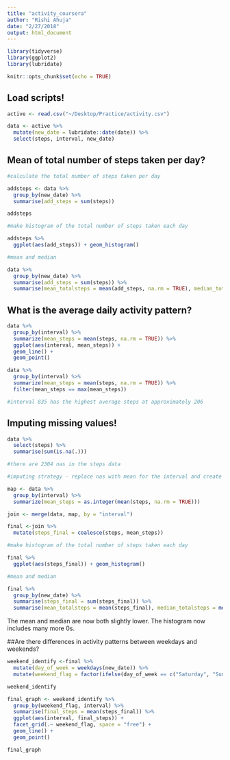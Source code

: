 ```yaml
---
title: "activity_coursera"
author: "Rishi Ahuja"
date: "2/27/2018"
output: html_document
---
```


```r

library(tidyverse)
library(ggplot2)
library(lubridate)

knitr::opts_chunk$set(echo = TRUE)
```

## Load scripts!

```r

active <- read.csv("~/Desktop/Practice/activity.csv")

data <- active %>% 
  mutate(new_date = lubridate::date(date)) %>% 
  select(steps, interval, new_date)

```

## Mean of total number of steps taken per day?

```r

#calculate the total number of steps taken per day

addsteps <- data %>% 
  group_by(new_date) %>% 
  summarise(add_steps = sum(steps)) 

addsteps

#make histogram of the total number of steps taken each day

addsteps %>% 
  ggplot(aes(add_steps)) + geom_histogram()

#mean and median

data %>% 
  group_by(new_date) %>% 
  summarise(add_steps = sum(steps)) %>% 
  summarise(mean_totalsteps = mean(add_steps, na.rm = TRUE), median_totalsteps = median(add_steps, na.rm = TRUE))

```

## What is the average daily activity pattern?

```r

data %>%
  group_by(interval) %>% 
  summarize(mean_steps = mean(steps, na.rm = TRUE)) %>% 
  ggplot(aes(interval, mean_steps)) +
  geom_line() +
  geom_point()

data %>%
  group_by(interval) %>% 
  summarize(mean_steps = mean(steps, na.rm = TRUE)) %>%
  filter(mean_steps == max(mean_steps))

#interval 835 has the highest average steps at approximately 206

```

## Imputing missing values!

```r

data %>% 
  select(steps) %>% 
  summarise(sum(is.na(.)))

#there are 2304 nas in the steps data

#imputing strategy - replace nas with mean for the interval and create new dataset

map <- data %>%
  group_by(interval) %>% 
  summarize(mean_steps = as.integer(mean(steps, na.rm = TRUE))) 

join <- merge(data, map, by = "interval")

final <-join %>%
  mutate(steps_final = coalesce(steps, mean_steps))

#make histogram of the total number of steps taken each day

final %>% 
  ggplot(aes(steps_final)) + geom_histogram()

#mean and median

final %>% 
  group_by(new_date) %>% 
  summarise(steps_final = sum(steps_final)) %>% 
  summarise(mean_totalsteps = mean(steps_final), median_totalsteps = median(steps_final))

```

The mean and median are now both slightly lower. The histogram now includes many more 0s.

##Are there differences in activity patterns between weekdays and weekends?

```r

weekend_identify <-final %>%
  mutate(day_of_week = weekdays(new_date)) %>% 
  mutate(weekend_flag = factor(ifelse(day_of_week == c("Saturday", "Sunday"), "weekend", "not_weekend")))

weekend_identify

final_graph <- weekend_identify %>%
  group_by(weekend_flag, interval) %>% 
  summarise(final_steps = mean(steps_final)) %>% 
  ggplot(aes(interval, final_steps)) +
  facet_grid(.~ weekend_flag, space = "free") +
  geom_line() +
  geom_point()

final_graph

```

